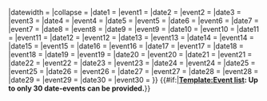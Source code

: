 <includeonly>{{event list/main
|columns    = {{{columns|2}}}
|title      = {{{title|Chronology of events for {{PAGENAME}}}}}
|datewidth  = {{{datewidth|15}}}
|collapse = {{{collapse|collapsed}}}
|date1  = {{{date1|}}}{{{1|}}}   |event1  = {{{event1|}}}{{{2|}}}
|date2  = {{{date2|}}}{{{3|}}}   |event2  = {{{event2|}}}{{{4|}}}
|date3  = {{{date3|}}}{{{5|}}}   |event3  = {{{event3|}}}{{{6|}}}
|date4  = {{{date4|}}}{{{7|}}}   |event4  = {{{event4|}}}{{{8|}}}
|date5  = {{{date5|}}}{{{9|}}}   |event5  = {{{event5|}}}{{{10|}}}
|date6  = {{{date6|}}}{{{11|}}}  |event6  = {{{event6|}}}{{{12|}}}
|date7  = {{{date7|}}}{{{13|}}}  |event7  = {{{event7|}}}{{{14|}}}
|date8  = {{{date8|}}}{{{15|}}}  |event8  = {{{event8|}}}{{{16|}}}
|date9  = {{{date9|}}}{{{17|}}}  |event9  = {{{event9|}}}{{{18|}}}
|date10 = {{{date10|}}}{{{19|}}} |event10 = {{{event10|}}}{{{20|}}}
|date11 = {{{date11|}}}{{{21|}}} |event11 = {{{event11|}}}{{{22|}}}
|date12 = {{{date12|}}}{{{23|}}} |event12 = {{{event12|}}}{{{24|}}}
|date13 = {{{date13|}}}{{{25|}}} |event13 = {{{event13|}}}{{{26|}}}
|date14 = {{{date14|}}}{{{27|}}} |event14 = {{{event14|}}}{{{28|}}}
|date15 = {{{date15|}}}{{{29|}}} |event15 = {{{event15|}}}{{{30|}}}
|date16 = {{{date16|}}}{{{31|}}} |event16 = {{{event16|}}}{{{32|}}}
|date17 = {{{date17|}}}{{{33|}}} |event17 = {{{event17|}}}{{{34|}}}
|date18 = {{{date18|}}}{{{35|}}} |event18 = {{{event18|}}}{{{36|}}}
|date19 = {{{date19|}}}{{{37|}}} |event19 = {{{event19|}}}{{{38|}}}
|date20 = {{{date20|}}}{{{39|}}} |event20 = {{{event20|}}}{{{40|}}}
|date21 = {{{date21|}}}{{{41|}}} |event21 = {{{event21|}}}{{{42|}}}
|date22 = {{{date22|}}}{{{43|}}} |event22 = {{{event22|}}}{{{44|}}}
|date23 = {{{date23|}}}{{{45|}}} |event23 = {{{event23|}}}{{{46|}}}
|date24 = {{{date24|}}}{{{47|}}} |event24 = {{{event24|}}}{{{48|}}}
|date25 = {{{date25|}}}{{{49|}}} |event25 = {{{event25|}}}{{{50|}}}
|date26 = {{{date26|}}}{{{51|}}} |event26 = {{{event26|}}}{{{52|}}}
|date27 = {{{date27|}}}{{{53|}}} |event27 = {{{event27|}}}{{{54|}}}
|date28 = {{{date28|}}}{{{55|}}} |event28 = {{{event28|}}}{{{56|}}}
|date29 = {{{date29|}}}{{{57|}}} |event29 = {{{event29|}}}{{{58|}}}
|date30 = {{{date30|}}}{{{59|}}} |event30 = {{{event30|}}}{{{60|}}}
}}
{{#if:{{{date31|}}}{{{61|}}}|'''[[Template:Event list]]: Up to only 30 date-events can be provided.'''}}</includeonly><noinclude>{{documentation}}</noinclude>
